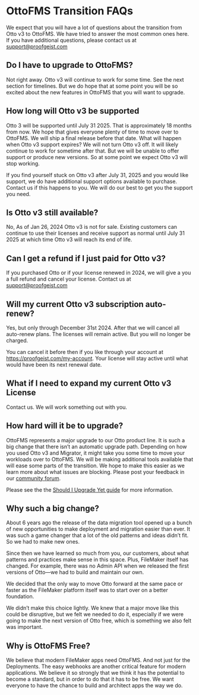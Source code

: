 # OttoFMS Transition FAQs

We expect that you will have a lot of questions about the transition from Otto v3 to OttoFMS. We have tried to answer the most common ones here. If you have additional questions, please contact us at support@proofgeist.com

## Do I have to upgrade to OttoFMS?

Not right away. Otto v3 will continue to work for some time. See the next section for timelines. But we do hope that at some point you will be so excited about the new features in OttoFMS that you will want to upgrade.

## How long will Otto v3 be supported

Otto 3 will be supported until July 31 2025. That is approximately 18 months from now. We hope that gives everyone plenty of time to move over to OttoFMS. We will ship a final release before that date.
What will happen when Otto v3 support expires?
We will not turn Otto v3 off. It will likely continue to work for sometime after that. But we will be unable to offer support or produce new versions. So at some point we expect Otto v3 will stop working.

If you find yourself stuck on Otto v3 after July 31, 2025 and you would like support, we do have additional support options available to purchase. Contact us if this happens to you. We will do our best to get you the support you need.

## Is Otto v3 still available?

No, As of Jan 26, 2024 Otto v3 is not for sale. Existing customers can continue to use their licenses and receive support as normal until July 31 2025 at which time Otto v3 will reach its end of life.

## Can I get a refund if I just paid for Otto v3?

If you purchased Otto or if your license renewed in 2024, we will give a you a full refund and cancel your license. Contact us at support@proofgeist.com

## Will my current Otto v3 subscription auto-renew?

Yes, but only through December 31st 2024. After that we will cancel all auto-renew plans. The licenses will remain active. But you will no longer be charged.

You can cancel it before then if you like through your account at https://proofgeist.com/my-account. Your license will stay active until what would have been its next renewal date.

## What if I need to expand my current Otto v3 License

Contact us. We will work something out with you.

## How hard will it be to upgrade?

OttoFMS represents a major upgrade to our Otto product line. It is such a big change that there isn’t an automatic upgrade path. Depending on how you used Otto v3 and Migrator, it might take you some time to move your workloads over to OttoFMS. We will be making additional tools available that will ease some parts of the transition. We hope to make this easier as we learn more about what issues are blocking. Please post your feedback in our [community forum](https://community.proofgeist.com/).

Please see the the [Should I Upgrade Yet guide](/otto3/should-i-upgrade-yet) for more information.

## Why such a big change?

About 6 years ago the release of the data migration tool opened up a bunch of new opportunities to make deployment and migration easier than ever. It was such a game changer that a lot of the old patterns and ideas didn’t fit. So we had to make new ones.

Since then we have learned so much from you, our customers, about what patterns and practices make sense in this space. Plus, FileMaker itself has changed. For example, there was no Admin API when we released the first versions of Otto—we had to build and maintain our own.

We decided that the only way to move Otto forward at the same pace or faster as the FileMaker platform itself was to start over on a better foundation.

We didn’t make this choice lightly. We knew that a major move like this could be disruptive, but we felt we needed to do it, especially if we were going to make the next version of Otto free, which is something we also felt was important.

## Why is OttoFMS Free?

We believe that modern FileMaker apps need OttoFMS. And not just for the Deployments. The easy webhooks are another critical feature for modern applications. We believe it so strongly that we think it has the potential to become a standard, but in order to do that it has to be free. We want everyone to have the chance to build and architect apps the way we do.

